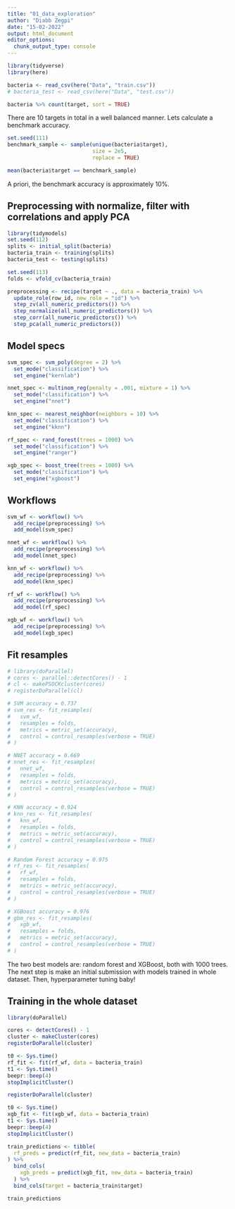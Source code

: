 ```yaml
---
title: "01_data_exploration"
author: "Diabb Zegpi"
date: "15-02-2022"
output: html_document
editor_options: 
  chunk_output_type: console
---
```


```r
library(tidyverse)
library(here)

bacteria <- read_csv(here("Data", "train.csv"))
# bacteria_test <- read_csv(here("Data", "test.csv"))
```

```r
bacteria %>% count(target, sort = TRUE)
```

There are 10 targets in total in a well balanced manner. Lets calculate a benchmark accuracy.

```r
set.seed(111)
benchmark_sample <- sample(unique(bacteria$target), 
                           size = 2e5, 
                           replace = TRUE)

mean(bacteria$target == benchmark_sample)
```

A priori, the benchmark accuracy is approximately 10%. 

## Preprocessing with normalize, filter with correlations and apply PCA

```r
library(tidymodels)
set.seed(112)
splits <- initial_split(bacteria)
bacteria_train <- training(splits)
bacteria_test <- testing(splits)

set.seed(113)
folds <- vfold_cv(bacteria_train)

preprocessing <- recipe(target ~ ., data = bacteria_train) %>% 
  update_role(row_id, new_role = "id") %>% 
  step_zv(all_numeric_predictors()) %>% 
  step_normalize(all_numeric_predictors()) %>% 
  step_corr(all_numeric_predictors()) %>% 
  step_pca(all_numeric_predictors())
```

## Model specs

```r
svm_spec <- svm_poly(degree = 2) %>% 
  set_mode("classification") %>% 
  set_engine("kernlab")

nnet_spec <- multinom_reg(penalty = .001, mixture = 1) %>% 
  set_mode("classification") %>% 
  set_engine("nnet")

knn_spec <- nearest_neighbor(neighbors = 10) %>% 
  set_mode("classification") %>% 
  set_engine("kknn")

rf_spec <- rand_forest(trees = 1000) %>% 
  set_mode("classification") %>% 
  set_engine("ranger")

xgb_spec <- boost_tree(trees = 1000) %>% 
  set_mode("classification") %>% 
  set_engine("xgboost")
```

## Workflows

```r
svm_wf <- workflow() %>% 
  add_recipe(preprocessing) %>% 
  add_model(svm_spec)

nnet_wf <- workflow() %>% 
  add_recipe(preprocessing) %>% 
  add_model(nnet_spec)

knn_wf <- workflow() %>% 
  add_recipe(preprocessing) %>% 
  add_model(knn_spec)

rf_wf <- workflow() %>% 
  add_recipe(preprocessing) %>% 
  add_model(rf_spec)

xgb_wf <- workflow() %>% 
  add_recipe(preprocessing) %>% 
  add_model(xgb_spec)
```


## Fit resamples


```r
# library(doParallel)
# cores <- parallel::detectCores() - 1
# cl <- makePSOCKcluster(cores)
# registerDoParallel(cl)

# SVM accuracy = 0.737
# svm_res <- fit_resamples(
#   svm_wf, 
#   resamples = folds, 
#   metrics = metric_set(accuracy),
#   control = control_resamples(verbose = TRUE)
# )

# NNET accuracy = 0.669
# nnet_res <- fit_resamples(
#   nnet_wf,
#   resamples = folds,
#   metrics = metric_set(accuracy),
#   control = control_resamples(verbose = TRUE)
# )

# KNN accuracy = 0.924
# knn_res <- fit_resamples(
#   knn_wf,
#   resamples = folds,
#   metrics = metric_set(accuracy),
#   control = control_resamples(verbose = TRUE)
# )

# Random Forest accuracy = 0.975
# rf_res <- fit_resamples(
#   rf_wf,
#   resamples = folds,
#   metrics = metric_set(accuracy),
#   control = control_resamples(verbose = TRUE)
# )

# XGBoost accuracy = 0.976
# gbm_res <- fit_resamples(
#   xgb_wf,
#   resamples = folds,
#   metrics = metric_set(accuracy),
#   control = control_resamples(verbose = TRUE)
# )
```


The two best models are: random forest and XGBoost, both with 1000 trees. The next step is make an initial submission with models trained in whole dataset. Then, hyperparameter tuning baby!

## Training in the whole dataset

```r
library(doParallel)

cores <- detectCores() - 1
cluster <- makeCluster(cores)
registerDoParallel(cluster)

t0 <- Sys.time()
rf_fit <- fit(rf_wf, data = bacteria_train)
t1 <- Sys.time()
beepr::beep(4)
stopImplicitCluster()
```

```r
registerDoParallel(cluster)

t0 <- Sys.time()
xgb_fit <- fit(xgb_wf, data = bacteria_train)
t1 <- Sys.time()
beepr::beep(4)
stopImplicitCluster()
```

```r
train_predictions <- tibble(
  rf_preds = predict(rf_fit, new_data = bacteria_train) 
) %>%
  bind_cols(
    xgb_preds = predict(xgb_fit, new_data = bacteria_train)
  ) %>% 
  bind_cols(target = bacteria_train$target)
```

```r
train_predictions
```
















